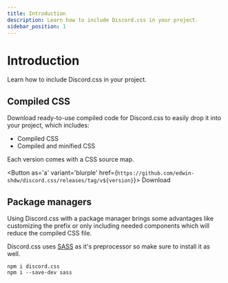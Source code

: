 ```yaml
---
title: Introduction
description: Learn how to include Discord.css in your project.
sidebar_position: 1
---
```



# Introduction

Learn how to include Discord.css in your project.

## Compiled CSS

Download ready-to-use compiled code for Discord.css to easily drop it into your project, which includes:

- Compiled CSS
- Compiled and minified CSS

Each version comes with a CSS source map.


<Button as='a' variant='blurple' href={`https://github.com/edwin-shdw/discord.css/releases/tag/v${version}`}>
    Download
</Button>


## Package managers

Using Discord.css with a package manager brings some advantages like customizing the prefix or only including needed
components which will reduce the compiled CSS file.

Discord.css uses [SASS](https://sass-lang.com/) as it's preprocessor so make sure to install it as well.

```
npm i discord.css
npm i --save-dev sass
```
